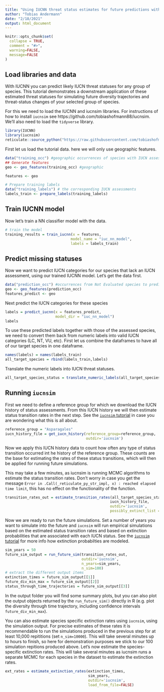 ```yaml
---
title: "Using IUCNN threat status estimates for future predictions with `iucnsim`"
author: "Tobias Andermann"
date: "2/18/2021"
output: html_document
---
```


```r
knitr::opts_chunk$set(
  collapse = TRUE,
  comment = "#>",
  warning=FALSE,
  message=FALSE
)
```

## Load libraries and data

With IUCNN you can predict likely IUCN threat statuses for any group of species. This tutorial demonstrates a downstream application of these estimated threat statuses for simulating future diversity trajectories and threat-status changes of your selected group of species.

For this we need to load the IUCNN and iucnsim libraries. For instructions of how to install `iucnsim` see https://github.com/tobiashofmann88/iucnsim. We'll also need to load the `tidyverse` library.

```r
library(IUCNN)
library(iucnsim)
reticulate::source_python("https://raw.githubusercontent.com/tobiashofmann88/iucn_extinction_simulator/master/iucn_sim/iucn_sim.py")
```

First let us load the tutorial data. here we will only use geographic features.

```r
data("training_occ") #geographic occurrences of species with IUCN assessment
## Generate features
geo <- geo_features(training_occ) #geographic

features <- geo 

# Prepare training labels
data("training_labels") # the corresponding IUCN assessments
labels_train <- prepare_labels(training_labels)
```

## Train IUCNN model

Now let's train a NN classifier model with the data.

```r
# train the model
training_results = train_iucnn(x = features,
                              model_name = "iuc_nn_model",
                              labels = labels_train)
```

## Predict missing statuses

Now we want to predict IUCN categories for our species that lack an IUCN assessment, using our trained IUCNN model. Let's get the data first.

```r
data("prediction_occ") #occurrences from Not Evaluated species to predict
geo <- geo_features(prediction_occ)
features_predict <- geo
```

Next predict the IUCN categories for these species

```r
labels = predict_iucnn(x = features_predict,
                       model_dir = "iuc_nn_model")
labels
```


To use these predicted labels together with those of the assessed species, we need to convert them back from numeric labels into valid IUCN categories (LC, NT, VU, etc). First let us combine the dataframes to have all of our target species in one dataframe.

```r
names(labels) = names(labels_train)
all_target_species = rbind(labels_train,labels)
```


Translate the numeric labels into IUCN threat statuses.

```r
all_target_species_status = translate_numeric_labels(all_target_species)
```

## Running `iucnsim`

First we need to define a reference group for which we download the IUCN history of status assessments. From this IUCN history we will then estimate status transition rates in the next step. See the [`iucnsim` tutorial](https://github.com/tobiashofmann88/iucnsim) in case you are wondering what this is all about.

```r
reference_group = "Asparagales"
iucn_history_file = get_iucn_history(reference_group=reference_group,
                                     outdir='iucnsim')
```

Now we apply this IUCN history data to count how often any type of status transition occurred int he history of the reference group. These counts are the base for estimating the rates of these status transitions, which will then be applied for running future simulations.

This may take a few minutes, as iucnsim is running MCMC algorithms to estimate the status transition rates. Don't worry in case you get the message `Error in .Call(_reticulate_py_str_impl, x) : reached elapsed time limit`, this has no effect on the functionality of the function.


```r
transition_rates_out = estimate_transition_rates(all_target_species_status,
                                                iucn_history_file,
                                                outdir='iucnsim',
                                                possibly_extinct_list = c())
```

Now we are ready to run the future simulations. Set a number of years you want to simulate into the future and `iucnsim` will run empirical simulations based on the estimated status transition rates and based on extinction probabilities that are associated with each IUCN status. See the [`iucnsim` tutorial](https://github.com/tobiashofmann88/iucnsim) for more info how extinction probabilties are modeled.

```r
sim_years = 50
future_sim_output = run_future_sim(transition_rates_out,
                                   outdir='iucnsim',
                                   n_years=sim_years,
                                   n_sim=100)
# extract the different output items
extinction_times = future_sim_output[[1]]
future_div_min_max = future_sim_output[[2]]
status_through_time_trajectories = future_sim_output[[3]]
```

In the output folder you will find some summary plots, but you can also plot the output objects returned by the `run_future_sim()` directly in R (e.g. plot the diversity through time trajectory, including confidence intervals `future_div_min_max`).

You can also estimate species specific extinction rates using `iucnsim`, using the simulation output. For precise estimates of these rates it is recommendable to run the simulations produced in the previous step for at least 10,000 repititions (set `n_sim=10000`). This will take several minutes up to hours to finish, so here for demonstration purposes we stick to our 100 simulation repitions produced above. Let's now estimate the species-specific extinction rates. This will take several minutes as iucnsim runs a separate MCMC for each species in the dataset to estimate the extinction rates.

```r
ext_rates = estimate_extinction_rates(extinction_times,
                                      sim_years,
                                      outdir='iucnsim',
                                      load_from_file=FALSE)
```
